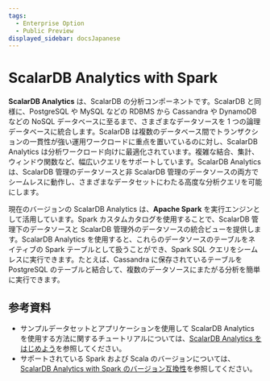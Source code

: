 ```yaml
---
tags:
  - Enterprise Option
  - Public Preview
displayed_sidebar: docsJapanese
---
```


# ScalarDB Analytics with Spark


<TranslationBanner />

**ScalarDB Analytics** は、ScalarDB の分析コンポーネントです。ScalarDB と同様に、PostgreSQL や MySQL などの RDBMS から Cassandra や DynamoDB などの NoSQL データベースに至るまで、さまざまなデータソースを 1 つの論理データベースに統合します。ScalarDB は複数のデータベース間でトランザクションの一貫性が強い運用ワークロードに重点を置いているのに対し、ScalarDB Analytics は分析ワークロード向けに最適化されています。複雑な結合、集計、ウィンドウ関数など、幅広いクエリをサポートしています。ScalarDB Analytics は、ScalarDB 管理のデータソースと非 ScalarDB 管理のデータソースの両方でシームレスに動作し、さまざまなデータセットにわたる高度な分析クエリを可能にします。

現在のバージョンの ScalarDB Analytics は、**Apache Spark** を実行エンジンとして活用しています。Spark カスタムカタログを使用することで、ScalarDB 管理下のデータソースと ScalarDB 管理外のデータソースの統合ビューを提供します。ScalarDB Analytics を使用すると、これらのデータソースのテーブルをネイティブの Spark テーブルとして扱うことができ、Spark SQL クエリをシームレスに実行できます。たとえば、Cassandra に保存されているテーブルを PostgreSQL のテーブルと結合して、複数のデータソースにまたがる分析を簡単に実行できます。

<WarningLicenseKeyContact product="ScalarDB Analytics with Spark" />

## 参考資料

* サンプルデータセットとアプリケーションを使用して ScalarDB Analytics を使用する方法に関するチュートリアルについては、[ScalarDB Analytics をはじめよう](../scalardb-samples/scalardb-analytics-spark-sample/README.mdx)を参照してください。
* サポートされている Spark および Scala のバージョンについては、[ScalarDB Analytics with Spark のバージョン互換性](./version-compatibility.mdx)を参照してください。
